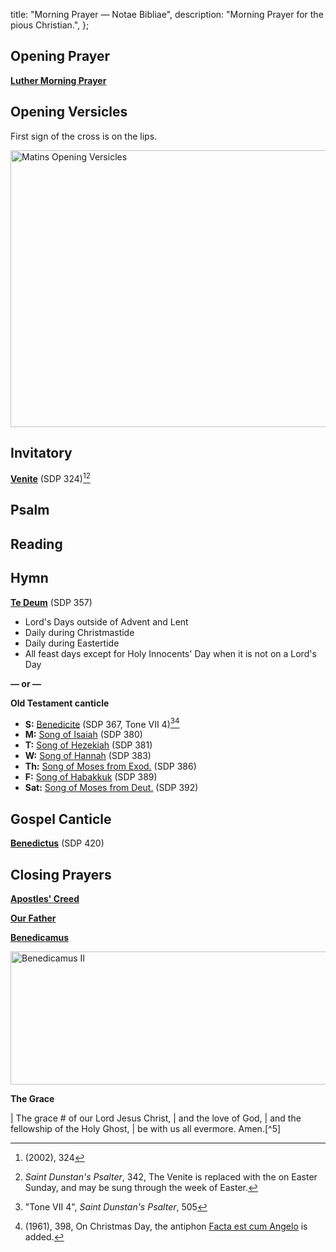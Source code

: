 
  title: "Morning Prayer — Notae Bibliae",
  description: "Morning Prayer for the pious Christian.",
};

<Initial text="Morning Prayer" />

## Opening Prayer

[**Luther Morning Prayer**](/liturgy/prayers/luther-morning-prayer)

## Opening Versicles

First sign of the cross is on the lips.

<Image
  src="/chants/matins-opening-versicles.svg"
  alt="Matins Opening Versicles"
  width="600"
  height="443"
/>

## Invitatory

<Red text="‡" /> [**Venite**](/liturgy/music/chants/venite) (SDP 324)[^1][^2]

## Psalm

<ReadingPlan id="morning-prayer" type="psalm" />

## Reading

<ReadingPlan id="morning-prayer" type="reading" />

## Hymn

[**Te Deum**](/liturgy/music/chants/te-deum) (SDP 357)
- Lord's Days outside of Advent and Lent
- Daily during Christmastide
- Daily during Eastertide
- All feast days except for Holy Innocents' Day when it is not on a Lord's Day

**— or —**

**Old Testament canticle**
- **S:** [Benedicite](/liturgy/music/chants/benedicite) (SDP 367, Tone VII 4)[^3][^4]
- **M:** [Song of Isaiah](/liturgy/music/chants/song-of-isaiah) (SDP 380)
- **T:** [Song of Hezekiah](/liturgy/music/chants/song-of-hezekiah) (SDP 381)
- **W:** [Song of Hannah](/liturgy/music/chants/song-of-hannah) (SDP 383)
- **Th:** [Song of Moses from Exod.](/liturgy/music/chants/song-of-moses-exod) (SDP 386)
- **F:** [Song of Habakkuk](/liturgy/music/chants/song-of-habakkuk) (SDP 389)
- **Sat:** [Song of Moses from Deut.](/liturgy/music/chants/song-of-moses-deut-pt-1) (SDP 392)

## Gospel Canticle

[**Benedictus**](/liturgy/music/chants/benedictus) (SDP 420)

## Closing Prayers

[**Apostles' Creed**](/liturgy/creeds/apostles-creed)

[**Our Father**](/liturgy/prayers/our-father)

[**Benedicamus**](/liturgy/music/chants/benedicamus)

<Image
  src="/chants/benedicamus-ii.svg"
  alt="Benedicamus II"
  width="600"
  height="213"
/>

**The Grace**

<Poetry>
|  The grace # of our Lord Jesus Christ,
|      and the love of God,
|      and the fellowship of the Holy Ghost,
|          be with us all evermore. Amen.[^5]
</Poetry>

[^1]: *<Definition lang="english" anchor="saint-dunstans-psalter" text="Saint Dunstan's Plainsong Psalter" />* (2002), 324
[^2]: <Red text="‡" /> *Saint Dunstan's Psalter*, 342, The Venite is replaced with the <Definition lang="latin" anchor="pascha-nostrum" text="Pascha nostrum" /> on Easter Sunday, and may be sung through the week of Easter.
[^3]: "Tone VII 4", *Saint Dunstan's Psalter*, 505
[^4]: *<Definition lang="latin" anchor="liber-usualis" text="Liber Usualis" />* (1961), 398, On Christmas Day, the antiphon [Facta est cum Angelo](/liturgy/music/chants/facta-est-cum-angelo) is added.
[^5]: 2 Corinthians 13:14

